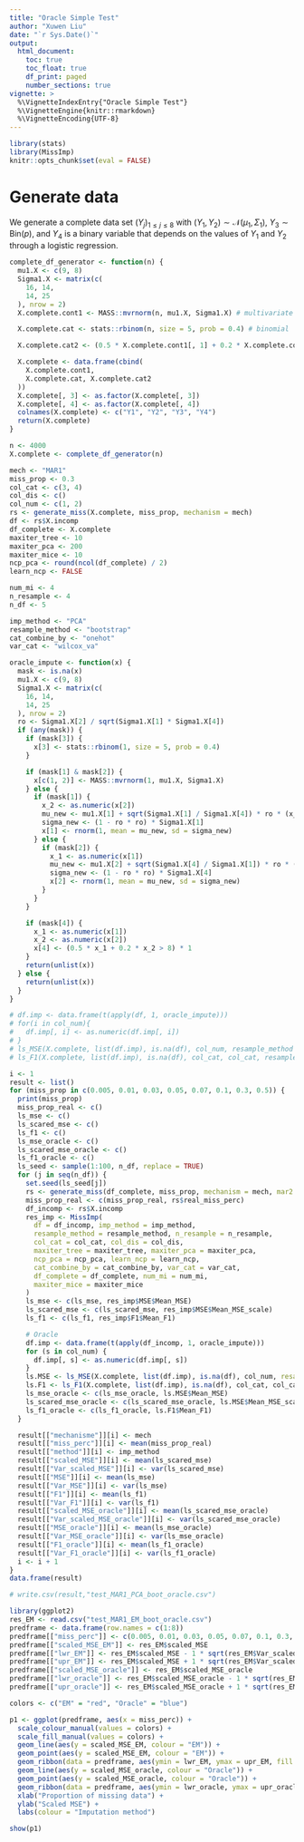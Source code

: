 ```yaml
---
title: "Oracle Simple Test"
author: "Xuwen Liu"
date: "`r Sys.Date()`"
output:
  html_document:
    toc: true
    toc_float: true
    df_print: paged
    number_sections: true
vignette: >
  %\VignetteIndexEntry{"Oracle Simple Test"}
  %\VignetteEngine{knitr::rmarkdown}
  %\VignetteEncoding{UTF-8}
---
```


```r
library(stats)
library(MissImp)
knitr::opts_chunk$set(eval = FALSE)
```

# Generate data

We generate a complete data set $(Y_j)_{1 \leq j \leq 8}$ with $(Y_1, Y_2) \sim \mathcal{N}(\mu_1, \Sigma_1)$, $Y_3 \sim \text{Bin}(p)$, and $Y_4$ is a binary variable that depends on the values of $Y_1$ and $Y_2$ through a logistic regression.

```r

complete_df_generator <- function(n) {
  mu1.X <- c(9, 8)
  Sigma1.X <- matrix(c(
    16, 14,
    14, 25
  ), nrow = 2)
  X.complete.cont1 <- MASS::mvrnorm(n, mu1.X, Sigma1.X) # multivariate normal distribution

  X.complete.cat <- stats::rbinom(n, size = 5, prob = 0.4) # binomial

  X.complete.cat2 <- (0.5 * X.complete.cont1[, 1] + 0.2 * X.complete.cont1[, 2] > 8) * 1

  X.complete <- data.frame(cbind(
    X.complete.cont1,
    X.complete.cat, X.complete.cat2
  ))
  X.complete[, 3] <- as.factor(X.complete[, 3])
  X.complete[, 4] <- as.factor(X.complete[, 4])
  colnames(X.complete) <- c("Y1", "Y2", "Y3", "Y4")
  return(X.complete)
}

n <- 4000
X.complete <- complete_df_generator(n)
```

```r

mech <- "MAR1"
miss_prop <- 0.3
col_cat <- c(3, 4)
col_dis <- c()
col_num <- c(1, 2)
rs <- generate_miss(X.complete, miss_prop, mechanism = mech)
df <- rs$X.incomp
df_complete <- X.complete
maxiter_tree <- 10
maxiter_pca <- 200
maxiter_mice <- 10
ncp_pca <- round(ncol(df_complete) / 2)
learn_ncp <- FALSE

num_mi <- 4
n_resample <- 4
n_df <- 5

imp_method <- "PCA"
resample_method <- "bootstrap"
cat_combine_by <- "onehot"
var_cat <- "wilcox_va"
```

```r

oracle_impute <- function(x) {
  mask <- is.na(x)
  mu1.X <- c(9, 8)
  Sigma1.X <- matrix(c(
    16, 14,
    14, 25
  ), nrow = 2)
  ro <- Sigma1.X[2] / sqrt(Sigma1.X[1] * Sigma1.X[4])
  if (any(mask)) {
    if (mask[3]) {
      x[3] <- stats::rbinom(1, size = 5, prob = 0.4)
    }

    if (mask[1] & mask[2]) {
      x[c(1, 2)] <- MASS::mvrnorm(1, mu1.X, Sigma1.X)
    } else {
      if (mask[1]) {
        x_2 <- as.numeric(x[2])
        mu_new <- mu1.X[1] + sqrt(Sigma1.X[1] / Sigma1.X[4]) * ro * (x_2 - mu1.X[2])
        sigma_new <- (1 - ro * ro) * Sigma1.X[1]
        x[1] <- rnorm(1, mean = mu_new, sd = sigma_new)
      } else {
        if (mask[2]) {
          x_1 <- as.numeric(x[1])
          mu_new <- mu1.X[2] + sqrt(Sigma1.X[4] / Sigma1.X[1]) * ro * (x_1 - mu1.X[1])
          sigma_new <- (1 - ro * ro) * Sigma1.X[4]
          x[2] <- rnorm(1, mean = mu_new, sd = sigma_new)
        }
      }
    }

    if (mask[4]) {
      x_1 <- as.numeric(x[1])
      x_2 <- as.numeric(x[2])
      x[4] <- (0.5 * x_1 + 0.2 * x_2 > 8) * 1
    }
    return(unlist(x))
  } else {
    return(unlist(x))
  }
}

# df.imp <- data.frame(t(apply(df, 1, oracle_impute)))
# for(i in col_num){
#   df.imp[, i] <- as.numeric(df.imp[, i])
# }
# ls_MSE(X.complete, list(df.imp), is.na(df), col_num, resample_method = "none")
# ls_F1(X.complete, list(df.imp), is.na(df), col_cat, col_cat, resample_method = "none")
```

```r

i <- 1
result <- list()
for (miss_prop in c(0.005, 0.01, 0.03, 0.05, 0.07, 0.1, 0.3, 0.5)) {
  print(miss_prop)
  miss_prop_real <- c()
  ls_mse <- c()
  ls_scared_mse <- c()
  ls_f1 <- c()
  ls_mse_oracle <- c()
  ls_scared_mse_oracle <- c()
  ls_f1_oracle <- c()
  ls_seed <- sample(1:100, n_df, replace = TRUE)
  for (j in seq(n_df)) {
    set.seed(ls_seed[j])
    rs <- generate_miss(df_complete, miss_prop, mechanism = mech, mar2.col.ctrl = 2)
    miss_prop_real <- c(miss_prop_real, rs$real_miss_perc)
    df_incomp <- rs$X.incomp
    res_imp <- MissImp(
      df = df_incomp, imp_method = imp_method,
      resample_method = resample_method, n_resample = n_resample,
      col_cat = col_cat, col_dis = col_dis,
      maxiter_tree = maxiter_tree, maxiter_pca = maxiter_pca,
      ncp_pca = ncp_pca, learn_ncp = learn_ncp,
      cat_combine_by = cat_combine_by, var_cat = var_cat,
      df_complete = df_complete, num_mi = num_mi,
      maxiter_mice = maxiter_mice
    )
    ls_mse <- c(ls_mse, res_imp$MSE$Mean_MSE)
    ls_scared_mse <- c(ls_scared_mse, res_imp$MSE$Mean_MSE_scale)
    ls_f1 <- c(ls_f1, res_imp$F1$Mean_F1)

    # Oracle
    df.imp <- data.frame(t(apply(df_incomp, 1, oracle_impute)))
    for (s in col_num) {
      df.imp[, s] <- as.numeric(df.imp[, s])
    }
    ls.MSE <- ls_MSE(X.complete, list(df.imp), is.na(df), col_num, resample_method = "none")
    ls.F1 <- ls_F1(X.complete, list(df.imp), is.na(df), col_cat, col_cat, resample_method = "none")
    ls_mse_oracle <- c(ls_mse_oracle, ls.MSE$Mean_MSE)
    ls_scared_mse_oracle <- c(ls_scared_mse_oracle, ls.MSE$Mean_MSE_scale)
    ls_f1_oracle <- c(ls_f1_oracle, ls.F1$Mean_F1)
  }

  result[["mechanisme"]][i] <- mech
  result[["miss_perc"]][i] <- mean(miss_prop_real)
  result[["method"]][i] <- imp_method
  result[["scaled_MSE"]][i] <- mean(ls_scared_mse)
  result[["Var_scaled_MSE"]][i] <- var(ls_scared_mse)
  result[["MSE"]][i] <- mean(ls_mse)
  result[["Var_MSE"]][i] <- var(ls_mse)
  result[["F1"]][i] <- mean(ls_f1)
  result[["Var_F1"]][i] <- var(ls_f1)
  result[["scaled_MSE_oracle"]][i] <- mean(ls_scared_mse_oracle)
  result[["Var_scaled_MSE_oracle"]][i] <- var(ls_scared_mse_oracle)
  result[["MSE_oracle"]][i] <- mean(ls_mse_oracle)
  result[["Var_MSE_oracle"]][i] <- var(ls_mse_oracle)
  result[["F1_oracle"]][i] <- mean(ls_f1_oracle)
  result[["Var_F1_oracle"]][i] <- var(ls_f1_oracle)
  i <- i + 1
}
data.frame(result)
```

```r

# write.csv(result,"test_MAR1_PCA_boot_oracle.csv")
```

```r

library(ggplot2)
res_EM <- read.csv("test_MAR1_EM_boot_oracle.csv")
predframe <- data.frame(row.names = c(1:8))
predframe[["miss_perc"]] <- c(0.005, 0.01, 0.03, 0.05, 0.07, 0.1, 0.3, 0.5)
predframe[["scaled_MSE_EM"]] <- res_EM$scaled_MSE
predframe[["lwr_EM"]] <- res_EM$scaled_MSE - 1 * sqrt(res_EM$Var_scaled_MSE)
predframe[["upr_EM"]] <- res_EM$scaled_MSE + 1 * sqrt(res_EM$Var_scaled_MSE)
predframe[["scaled_MSE_oracle"]] <- res_EM$scaled_MSE_oracle
predframe[["lwr_oracle"]] <- res_EM$scaled_MSE_oracle - 1 * sqrt(res_EM$Var_scaled_MSE_oracle)
predframe[["upr_oracle"]] <- res_EM$scaled_MSE_oracle + 1 * sqrt(res_EM$Var_scaled_MSE_oracle)

colors <- c("EM" = "red", "Oracle" = "blue")

p1 <- ggplot(predframe, aes(x = miss_perc)) +
  scale_colour_manual(values = colors) +
  scale_fill_manual(values = colors) +
  geom_line(aes(y = scaled_MSE_EM, colour = "EM")) +
  geom_point(aes(y = scaled_MSE_EM, colour = "EM")) +
  geom_ribbon(data = predframe, aes(ymin = lwr_EM, ymax = upr_EM, fill = "EM"), alpha = 0.3, show.legend = FALSE) +
  geom_line(aes(y = scaled_MSE_oracle, colour = "Oracle")) +
  geom_point(aes(y = scaled_MSE_oracle, colour = "Oracle")) +
  geom_ribbon(data = predframe, aes(ymin = lwr_oracle, ymax = upr_oracle, fill = "Oracle"), alpha = 0.3, show.legend = FALSE) +
  xlab("Proportion of missing data") +
  ylab("Scaled MSE") +
  labs(colour = "Imputation method")

show(p1)
```
